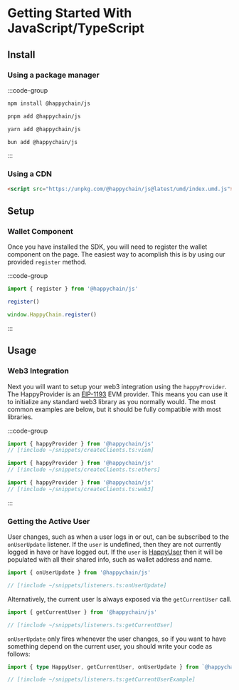 # Getting Started With JavaScript/TypeScript

## Install

### Using a package manager

:::code-group

```bash [npm]
npm install @happychain/js
```

```bash [pnpm]
pnpm add @happychain/js
```

```bash [yarn]
yarn add @happychain/js
```

```bash [bun]
bun add @happychain/js
```

:::

### Using a CDN

```html
<script src="https://unpkg.com/@happychain/js@latest/umd/index.umd.js"></script>
```

## Setup 

### Wallet Component

Once you have installed the SDK, you will need to register the wallet component on the page. 
The easiest way to acomplish this is by using our provided `register` method.

:::code-group

```ts [Package Manager] twoslash
import { register } from '@happychain/js'

register()
```

```js [CDN]
window.HappyChain.register()
```

:::

## Usage

### Web3 Integration

Next you will want to setup your web3 integration using the `happyProvider`. 
The HappyProvider is an [EIP-1193](https://eips.ethereum.org/EIPS/eip-1193) EVM provider. 
This means you can use it to initialize any standard web3 library as you normally would. 
The most common examples are below, but it should be fully compatible with most libraries.

:::code-group

```ts [Viem] twoslash
import { happyProvider } from '@happychain/js' 
// [!include ~/snippets/createClients.ts:viem]
```

```ts [Ethers] twoslash
import { happyProvider } from '@happychain/js'
// [!include ~/snippets/createClients.ts:ethers]
```


```ts [Web3.js] twoslash
import { happyProvider } from '@happychain/js'
// [!include ~/snippets/createClients.ts:web3]
```

:::

### Getting the Active User

User changes, such as when a user logs in or out, can be subscribed to the `onUserUpdate` listener.
If the `user` is undefined, then they are not currently logged in have or have logged out. 
If the `user` is [HappyUser](/react/api/type-aliases/HappyUser) then it will be populated with all their 
shared info, such as wallet address and name.

```ts twoslash
import { onUserUpdate } from '@happychain/js'

// [!include ~/snippets/listeners.ts:onUserUpdate]
```

Alternatively, the current user Is always exposed via the `getCurrentUser` call.
```ts twoslash
import { getCurrentUser } from '@happychain/js'

// [!include ~/snippets/listeners.ts:getCurrentUser]
```

`onUserUpdate` only fires whenever the user changes, so if you want to have something depend on the current user, you should write your code as follows:

```ts twoslash
import { type HappyUser, getCurrentUser, onUserUpdate } from `@happychain/js`

// [!include ~/snippets/listeners.ts:getCurrentUserExample]
```
